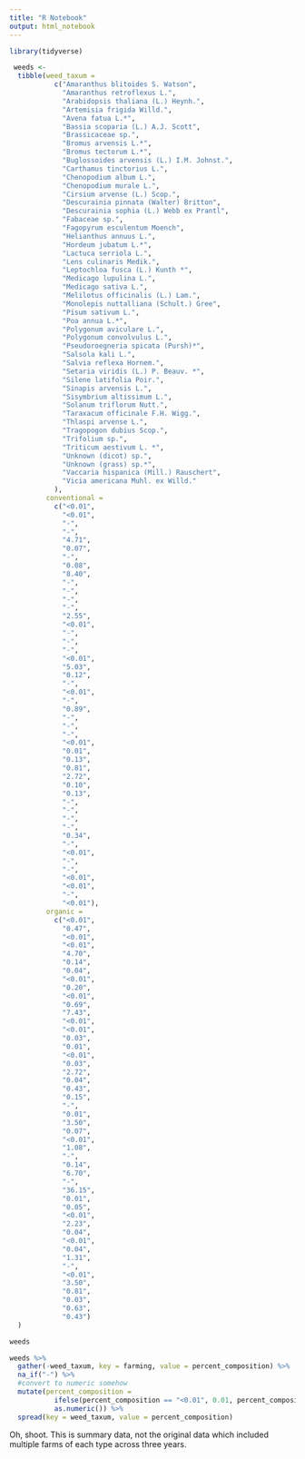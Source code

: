 ```yaml
---
title: "R Notebook"
output: html_notebook
---
```


```r
library(tidyverse)
```


```r
 weeds <- 
  tibble(weed_taxum = 
           c("Amaranthus blitoides S. Watson",
             "Amaranthus retroflexus L.",
             "Arabidopsis thaliana (L.) Heynh.",
             "Artemisia frigida Willd.",
             "Avena fatua L.*",
             "Bassia scoparia (L.) A.J. Scott",
             "Brassicaceae sp.",
             "Bromus arvensis L.*",
             "Bromus tectorum L.*",
             "Buglossoides arvensis (L.) I.M. Johnst.",
             "Carthamus tinctorius L.",
             "Chenopodium album L.",
             "Chenopodium murale L.",
             "Cirsium arvense (L.) Scop.",
             "Descurainia pinnata (Walter) Britton",
             "Descurainia sophia (L.) Webb ex Prantl",
             "Fabaceae sp.",
             "Fagopyrum esculentum Moench",
             "Helianthus annuus L.",
             "Hordeum jubatum L.*",
             "Lactuca serriola L.",
             "Lens culinaris Medik.",
             "Leptochloa fusca (L.) Kunth *",
             "Medicago lupulina L.",
             "Medicago sativa L.",
             "Melilotus officinalis (L.) Lam.",
             "Monolepis nuttalliana (Schult.) Gree",
             "Pisum sativum L.",
             "Poa annua L.*",
             "Polygonum aviculare L.",
             "Polygonum convolvulus L.",
             "Pseudoroegneria spicata (Pursh)*",
             "Salsola kali L.",
             "Salvia reflexa Hornem.",
             "Setaria viridis (L.) P. Beauv. *",
             "Silene latifolia Poir.",
             "Sinapis arvensis L.",
             "Sisymbrium altissimum L.",
             "Solanum triflorum Nutt.",
             "Taraxacum officinale F.H. Wigg.",
             "Thlaspi arvense L.",
             "Tragopogon dubius Scop.",
             "Trifolium sp.",
             "Triticum aestivum L. *",
             "Unknown (dicot) sp.",
             "Unknown (grass) sp.*",
             "Vaccaria hispanica (Mill.) Rauschert",
             "Vicia americana Muhl. ex Willd."
           ),
         conventional = 
           c("<0.01",
             "<0.01",
             "-",
             "-",
             "4.71",
             "0.07",
             "-",
             "0.08",
             "8.40",
             "-",
             "-",
             "-",
             "-",
             "2.55",
             "<0.01",
             "-",
             "-",
             "-",
             "<0.01",
             "5.03",
             "0.12",
             "-",
             "<0.01",
             "-",
             "0.89",
             "-",
             "-",
             "-",
             "<0.01",
             "0.01",
             "0.13",
             "0.81",
             "2.72",
             "0.10",
             "0.13",
             "-",
             "-",
             "-",
             "-",
             "0.34",
             "-",
             "<0.01",
             "-",
             "-",
             "<0.01",
             "<0.01",
             "-",
             "<0.01"),
         organic = 
           c("<0.01",
             "0.47",
             "<0.01",
             "<0.01",
             "4.70",
             "0.14",
             "0.04",
             "<0.01",
             "0.20",
             "<0.01",
             "0.69",
             "7.43",
             "<0.01",
             "<0.01",
             "0.03",
             "0.01",
             "<0.01",
             "0.03",
             "2.72",
             "0.04",
             "0.43",
             "0.15",
             "-",
             "0.01",
             "3.50",
             "0.07",
             "<0.01",
             "1.08",
             "-",
             "0.14",
             "6.70",
             "-",
             "36.15",
             "0.01",
             "0.05",
             "<0.01",
             "2.23",
             "0.04",
             "<0.01",
             "0.04",
             "1.31",
             "-",
             "<0.01",
             "3.50",
             "0.81",
             "0.03",
             "0.63",
             "0.43")
  )

weeds
```

```r
weeds %>% 
  gather(-weed_taxum, key = farming, value = percent_composition) %>% 
  na_if("-") %>% 
  #convert to numeric somehow
  mutate(percent_composition =
           ifelse(percent_composition == "<0.01", 0.01, percent_composition) %>%
           as.numeric()) %>% 
  spread(key = weed_taxum, value = percent_composition)
```
Oh, shoot.  This is summary data, not the original data which included multiple farms of each type across three years.
